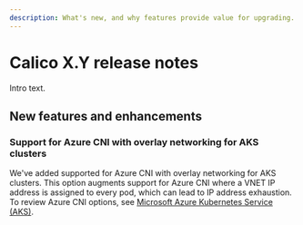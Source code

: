 ```yaml
---
description: What's new, and why features provide value for upgrading.
---
```


# Calico X.Y release notes

Intro text.

## New features and enhancements

### Support for Azure CNI with overlay networking for AKS clusters

We've added supported for Azure CNI with overlay networking for AKS clusters. This option augments support for Azure CNI where a VNET IP address is assigned to every pod, which can lead to IP address exhaustion. To review Azure CNI options, see [Microsoft Azure Kubernetes Service (AKS)](../getting-started/install-on-clusters/aks).

